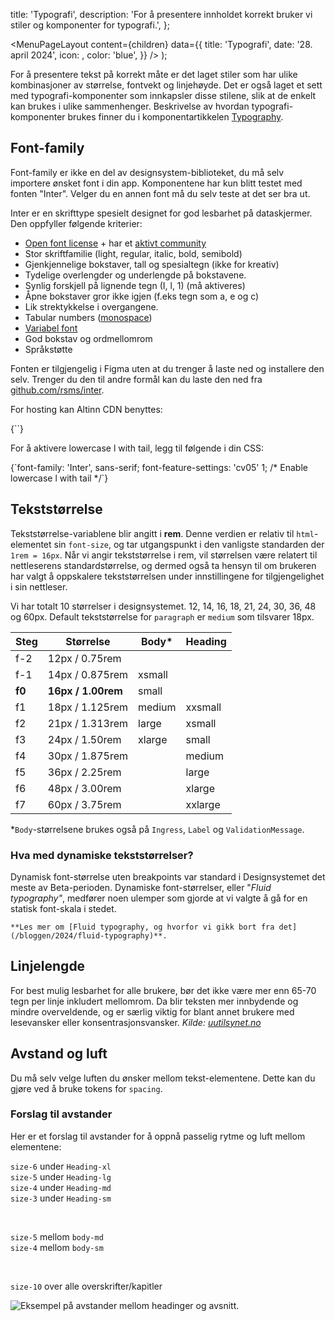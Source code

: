 

  title: 'Typografi',
  description:
    'For å presentere innholdet korrekt bruker vi stiler og komponenter for typografi.',
};

  <MenuPageLayout
    content={children}
    data={{
      title: 'Typografi',
      date: '28. april 2024',
      icon: <TokenIcon />,
      color: 'blue',
    }}
  />
);

For å presentere tekst på korrekt måte er det laget stiler som har ulike kombinasjoner av størrelse, fontvekt og linjehøyde. Det er også laget et sett med typografi-komponenter som innkapsler disse stilene, slik at de enkelt kan brukes i ulike sammenhenger. Beskrivelse av hvordan typografi-komponenter brukes finner du i komponentartikkelen [Typography](https://next.storybook.designsystemet.no/?path=/docs/komponenter-typography--docs).

## Font-family

Font-family er ikke en del av designsystem-biblioteket, du må selv importere ønsket font i din app. Komponentene har kun blitt testet med fonten "Inter". Velger du en annen font må du selv teste at det ser bra ut. 

Inter er en skrifttype spesielt designet for god lesbarhet på dataskjermer. Den oppfyller følgende kriterier:

- [Open font license](https://github.com/rsms/inter/blob/master/LICENSE.txt) + har et [aktivt community](https://github.com/rsms/inter)
- Stor skriftfamilie (light, regular, italic, bold, semibold)
- Gjenkjennelige bokstaver, tall og spesialtegn (ikke for kreativ)
- Tydelige overlengder og underlengde på bokstavene.
- Synlig forskjell på lignende tegn (I, l, 1) (må aktiveres)
- Åpne bokstaver gror ikke igjen (f.eks tegn som a, e og c)
- Lik strektykkelse i overgangene.
- Tabular numbers ([monospace](https://fonts.google.com/knowledge/introducing_type/understanding_numerals))
- [Variabel font](https://rsms.me/inter/#variable)
- God bokstav og ordmellomrom
- Språkstøtte

Fonten er tilgjengelig i Figma uten at du trenger å laste ned og installere den selv. Trenger du den til andre formål kan du laste den ned fra [github.com/rsms/inter](https://github.com/rsms/inter/releases/tag/v3.19).

For hosting kan Altinn CDN benyttes:

<CodeSnippet language='html'>
  {`<link
  rel='stylesheet'
  href='https://altinncdn.no/fonts/inter/v4/inter.css'
/>`}
</CodeSnippet>

For å aktivere lowercase l with tail, legg til følgende i din CSS:

<CodeSnippet language='css'>
  {`font-family: 'Inter', sans-serif;
font-feature-settings: 'cv05' 1; /* Enable lowercase l with tail */`}
</CodeSnippet>

## Tekststørrelse

Tekststørrelse-variablene blir angitt i **rem**. Denne verdien er relativ til `html`-elementet sin `font-size`,
og tar utgangspunkt i den vanligste standarden der `1rem = 16px`. Når vi angir tekststørrelse i rem, vil størrelsen være relatert til nettleserens standardstørrelse, og dermed også ta hensyn til om brukeren har valgt å oppskalere tekststørrelsen under innstillingene for tilgjengelighet i sin nettleser.

Vi har totalt 10 størrelser i designsystemet. 12, 14, 16, 18, 21, 24, 30, 36, 48 og 60px. Default tekststørrelse for `paragraph` er `medium` som tilsvarer 18px.

| Steg   | Størrelse          | Body\*      | Heading |
| ------ | ------------------ | ----------- | ------- |
| f-2    | 12px / 0.75rem     |             |         |
| f-1    | 14px / 0.875rem    | xsmall      |         |
| **f0** | **16px / 1.00rem** | small       |         |
| f1     | 18px / 1.125rem    | medium      | xxsmall |
| f2     | 21px / 1.313rem    | large       | xsmall  |
| f3     | 24px / 1.50rem     | xlarge      | small   |
| f4     | 30px / 1.875rem    |             | medium  |
| f5     | 36px / 2.25rem     |             | large   |
| f6     | 48px / 3.00rem     |             | xlarge  |
| f7     | 60px / 3.75rem     |             | xxlarge |

\*`Body`-størrelsene brukes også på `Ingress`, `Label` og `ValidationMessage`.

### Hva med dynamiske tekststørrelser?

Dynamisk font-størrelse uten breakpoints var standard i Designsystemet det meste av Beta-perioden. Dynamiske font-størrelser, eller "_Fluid typography"_, medfører noen ulemper som gjorde at vi valgte å gå for en statisk font-skala i stedet.

    **Les mer om [Fluid typography, og hvorfor vi gikk bort fra det](/bloggen/2024/fluid-typography)**.

## Linjelengde

For best mulig lesbarhet for alle brukere, bør det ikke være mer enn 65-70 tegn per linje inkludert mellomrom. Da blir teksten mer innbydende og mindre overveldende, og er særlig viktig for blant annet brukere med lesevansker eller konsentrasjonsvansker. _Kilde: [uutilsynet.no](https://www.uutilsynet.no/veiledning/tekst-og-struktur/226)_

## Avstand og luft

Du må selv velge luften du ønsker mellom tekst-elementene. Dette kan du gjøre ved å bruke tokens for `spacing`.

### Forslag til avstander
Her er et forslag til avstander for å oppnå passelig rytme og luft mellom elementene: 

`size-6` under `Heading-xl` \
`size-5` under `Heading-lg` \
`size-4` under `Heading-md` \
`size-3` under `Heading-sm` 

<br/>

`size-5` mellom `body-md` \
`size-4` mellom `body-sm`

<br/>

`size-10` over alle overskrifter/kapitler


<Image
  src='/img/typografi-spacing.png'
  alt='Eksempel på avstander mellom headinger og avsnitt.'
/>


<br />
<br />
